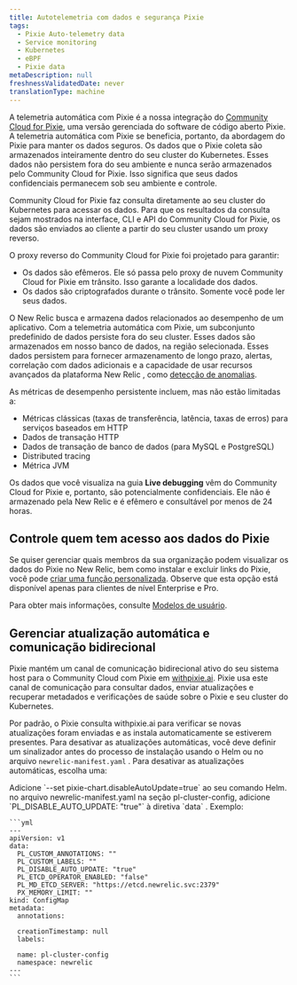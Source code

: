 ```yaml
---
title: Autotelemetria com dados e segurança Pixie
tags:
  - Pixie Auto-telemetry data
  - Service monitoring
  - Kubernetes
  - eBPF
  - Pixie data
metaDescription: null
freshnessValidatedDate: never
translationType: machine
---
```


A telemetria automática com Pixie é a nossa integração do [Community Cloud for Pixie](https://docs.px.dev/installing-pixie/install-guides/community-cloud-for-pixie/), uma versão gerenciada do software de código aberto Pixie. A telemetria automática com Pixie se beneficia, portanto, da abordagem do Pixie para manter os dados seguros. Os dados que o Pixie coleta são armazenados inteiramente dentro do seu cluster do Kubernetes. Esses dados não persistem fora do seu ambiente e nunca serão armazenados pelo Community Cloud for Pixie. Isso significa que seus dados confidenciais permanecem sob seu ambiente e controle.

Community Cloud for Pixie faz consulta diretamente ao seu cluster do Kubernetes para acessar os dados. Para que os resultados da consulta sejam mostrados na interface, CLI e API do Community Cloud for Pixie, os dados são enviados ao cliente a partir do seu cluster usando um proxy reverso.

O proxy reverso do Community Cloud for Pixie foi projetado para garantir:

* Os dados são efêmeros. Ele só passa pelo proxy de nuvem Community Cloud for Pixie em trânsito. Isso garante a localidade dos dados.
* Os dados são criptografados durante o trânsito. Somente você pode ler seus dados.

O New Relic busca e armazena dados relacionados ao desempenho de um aplicativo. Com a telemetria automática com Pixie, um subconjunto predefinido de dados persiste fora do seu cluster. Esses dados são armazenados em nosso banco de dados, na região selecionada. Esses dados persistem para fornecer armazenamento de longo prazo, alertas, correlação com dados adicionais e a capacidade de usar recursos avançados da plataforma New Relic , como [detecção de anomalias](/docs/alerts-applied-intelligence/applied-intelligence/anomaly-detection/anomaly-detection-applied-intelligence/).

As métricas de desempenho persistente incluem, mas não estão limitadas a:

* Métricas clássicas (taxas de transferência, latência, taxas de erros) para serviços baseados em HTTP
* Dados de transação HTTP
* Dados de transação de banco de dados (para MySQL e PostgreSQL)
* Distributed tracing
* Métrica JVM

Os dados que você visualiza na guia <DNT>**Live debugging**</DNT> vêm do Community Cloud for Pixie e, portanto, são potencialmente confidenciais. Ele não é armazenado pela New Relic e é efêmero e consultável por menos de 24 horas.

## Controle quem tem acesso aos dados do Pixie

Se quiser gerenciar quais membros da sua organização podem visualizar os dados do Pixie no New Relic, bem como instalar e excluir links do Pixie, você pode [criar uma função personalizada](/docs/accounts/accounts-billing/new-relic-one-user-management/tutorial-add-new-user-groups-roles-new-relic-one-user-model/#roles). Observe que esta opção está disponível apenas para clientes de nível Enterprise e Pro.

Para obter mais informações, consulte [Modelos de usuário](/docs/accounts/original-accounts-billing/original-product-based-pricing/overview-user-models).

## Gerenciar atualização automática e comunicação bidirecional

Pixie mantém um canal de comunicação bidirecional ativo do seu sistema host para o Community Cloud com Pixie em [withpixie.ai](https://work.withpixie.ai/). Pixie usa este canal de comunicação para consultar dados, enviar atualizações e recuperar metadados e verificações de saúde sobre o Pixie e seu cluster do Kubernetes.

Por padrão, o Pixie consulta withpixie.ai para verificar se novas atualizações foram enviadas e as instala automaticamente se estiverem presentes. Para desativar as atualizações automáticas, você deve definir um sinalizador antes do processo de instalação usando o Helm ou no arquivo `newrelic-manifest.yaml` . Para desativar as atualizações automáticas, escolha uma:

<CollapserGroup>
  <Collapser className="freq-link" id="" title="Opção de leme">
    Adicione `--set pixie-chart.disableAutoUpdate=true` ao seu comando Helm.
  </Collapser>

  <Collapser className="freq-link" id="" title="Opção newrelic-manifest.yaml">
    no arquivo newrelic-manifest.yaml na seção pl-cluster-config, adicione `PL_DISABLE_AUTO_UPDATE: "true"` à diretiva `data` . Exemplo:

    ```yml
    ---
    apiVersion: v1
    data:
      PL_CUSTOM_ANNOTATIONS: ""
      PL_CUSTOM_LABELS: ""
      PL_DISABLE_AUTO_UPDATE: "true"
      PL_ETCD_OPERATOR_ENABLED: "false"
      PL_MD_ETCD_SERVER: "https://etcd.newrelic.svc:2379"
      PX_MEMORY_LIMIT: ""
    kind: ConfigMap
    metadata:
      annotations:

      creationTimestamp: null
      labels:

      name: pl-cluster-config
      namespace: newrelic
    ---
    ```
  </Collapser>
</CollapserGroup>